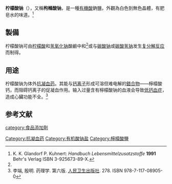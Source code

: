 {{about}}{{chembox
|   Name = 檸檬酸鈉 
|   ImageFile = Natriumcitrat V1.svg
|   ImageSize = 250px 
|   ImageName = 檸檬酸鈉
|   ImageFile2 = Natriumcitrat Kristalle.JPG
|   ImageName2 = 檸檬酸鈉晶体
| Section1 = {{Chembox Identifiers
| InChI = 1/C6H8O7.3Na/c7-3(8)1-6(13,5(11)12)2-4(9)10;;;/h13H,1-2H2,(H,7,8)(H,9,10)(H,11,12);;;/q;3*+1/p-3
| SMILES = [Na+].[Na+].[Na+].O=C([O-])CC(O)(C([O-])=O)CC(=O)[O-]
| StdInChI = 1S/C6H8O7.3Na/c7-3(8)1-6(13,5(11)12)2-4(9)10;;;/h13H,1-2H2,(H,7,8)(H,9,10)(H,11,12);;;/q;3*+1/p-3
  }}
| Section2 = {{Chembox Properties
|   Formula = Na<sub>3</sub>C<sub>6</sub>H<sub>5</sub>O<sub>7</sub>
|   MolarMass = 258.07 
|   Appearance = 白色到無色粉末<ref name=merck>{{Merck|111037|Name=|Datum=18. Januar 2011}}</ref>
|   Density = 1.76 g/cm<sup>3</sup> (18 [[攝氏溫標|°C]]) <ref name="GESTIS">{{GESTIS|ZVG=491203|Name=Trinatriumcitrat|Datum=18. Januar 2008}}.</ref>
|   MeltingPt = 105 °C (分解)
  }}
| Section7 = {{Chembox Hazards
|   MainHazards = 刺激物 
|   FlashPt = N/A
|   RPhrases =  {{R22}}, {{R36}}, {{R37}}, {{R38}}
    }}
| Section8 = {{Chembox Related
|   OtherCations = [[檸檬酸鋰|檸檬酸鋰]]、[[檸檬酸鉀|檸檬酸鉀]]、[[檸檬酸銣|檸檬酸銣]]、[[檸檬酸銫|檸檬酸銫]]
| OtherFunctn = [[檸檬酸氫二鈉|檸檬酸氫二鈉]]、[[檸檬酸二氫鈉|檸檬酸二氫鈉]]
|   OtherAnions = 
 }}
}}
'''柠檬酸钠'''（{{lang-en|Trisodium citrate}}），又稱'''枸橼酸钠'''，是一種[[有機酸|有機酸]]鈉鹽。外觀為白色到無色晶體，有肥皂水的味道。<ref name="kk">K. K. Glandorf P. Kuhnert: ''Handbuch Lebensmittelzusatzstoffe'' '''1991''' Behr's Verlag 
ISBN 3-925673-89-X.</ref>

== 製備 ==
柠檬酸钠可由[[柠檬酸|柠檬酸]]和[[氢氧化钠|氢氧化钠]]酸鹼中和<ref name=kk/>或与[[碳酸钠|碳酸钠]]或[[碳酸氢钠|碳酸氢钠]]发生[[复分解反应|复分解反应]]而制得。

== 用途 ==
柠檬酸钠为体外[[抗凝血药|抗凝血药]]。其能与[[钙离子|钙离子]]形成可溶但难电解的[[錯合物|錯合物]]——檸檬酸钙，而阻碍钙离子的促凝血作用。输入过量含有檸檬酸钠的血液会导致[[低钙血症|低钙血症]]，造成心臟功能不全。<ref name="PMPH">李端, 殷明. 药理学. 第六版. [[人民卫生出版社|人民卫生出版社]]. 278. ISBN 978-7-117-08905-0</ref>

== 参考文献 ==
{{reflist}}

[[Category:抗凝血药|Category:抗凝血药]]
[[Category:有机酸钠盐|Category:有机酸钠盐]]
[[Category:檸檬酸鹽|Category:檸檬酸鹽]]
[[category:食品添加劑|category:食品添加劑]]